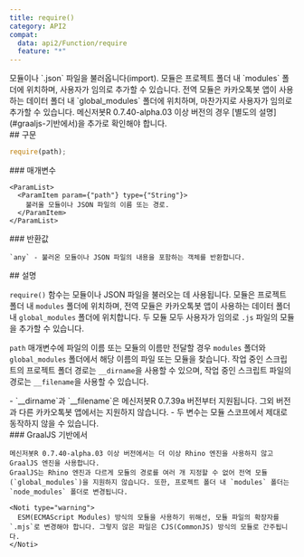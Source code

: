 ```yaml
---
title: require()
category: API2
compat:
  data: api2/Function/require
  feature: "*"
---
```


<Section>
  모듈이나 `.json` 파일을 불러옵니다(import). 모듈은 프로젝트 폴더 내 `modules` 폴더에 위치하며, 사용자가 임의로 추가할 수 있습니다. 
  전역 모듈은 카카오톡봇 앱이 사용하는 데이터 폴더 내 `global_modules` 폴더에 위치하며, 마찬가지로 사용자가 임의로 추가할 수 있습니다.

  <Noti type="info">
    메신저봇R 0.7.40-alpha.03 이상 버전의 경우 [별도의 설명](#graaljs-기반에서)을 추가로 확인해야 합니다.
  </Noti>
</Section>
<Section>
  ## 구문

  ~~~js
  require(path);
  ~~~

  <Section>
    ### 매개변수

    <ParamList>
      <ParamItem param={"path"} type={"String"}>
        불러올 모듈이나 JSON 파일의 이름 또는 경로.
      </ParamItem>
    </ParamList>
  </Section>
  <Section>
    ### 반환값

    `any` - 불러온 모듈이나 JSON 파일의 내용을 포함하는 객체를 반환합니다.
  </Section>
</Section>
<Section>
  ## 설명

  `require()` 함수는 모듈이나 JSON 파일을 불러오는 데 사용됩니다. 모듈은 프로젝트 폴더 내 `modules` 폴더에 위치하며, 전역 모듈은 카카오톡봇 앱이 사용하는 데이터 폴더 내 `global_modules` 폴더에 위치합니다.
  두 모듈 모두 사용자가 임의로 `.js` 파일의 모듈을 추가할 수 있습니다.

  `path` 매개변수에 파일의 이름 또는 모듈의 이름만 전달할 경우 `modules` 폴더와 `global_modules` 폴더에서 해당 이름의 파일 또는 모듈을 찾습니다. 
  작업 중인 스크립트의 프로젝트 폴더 경로는 `__dirname`을 사용할 수 있으며, 작업 중인 스크립트 파일의 경로는 `__filename`을 사용할 수 있습니다.

  <Noti type="warning">
    - `__dirname`과 `__filename`은 메신저봇R 0.7.39a 버전부터 지원됩니다. 그외 버전과 다른 카카오톡봇 앱에서는 지원하지 않습니다.
    - 두 변수는 모듈 스코프에서 제대로 동작하지 않을 수 있습니다.
  </Noti>

  <Section>
    ### GraalJS 기반에서

    메신저봇R 0.7.40-alpha.03 이상 버전에서는 더 이상 Rhino 엔진을 사용하지 않고 GraalJS 엔진을 사용합니다. 
    GraalJS는 Rhino 엔진과 다르게 모듈의 경로를 여러 개 지정할 수 없어 전역 모듈(`global_modules`)을 지원하지 않습니다. 또한, 프로젝트 폴더 내 `modules` 폴더는 `node_modules` 폴더로 변경됩니다.

    <Noti type="warning">
      ESM(ECMAScript Modules) 방식의 모듈을 사용하기 위해선, 모듈 파일의 확장자를 `.mjs`로 변경해야 합니다. 그렇지 않은 파일은 CJS(CommonJS) 방식의 모듈로 간주됩니다.
    </Noti>
  </Section>
</Section>